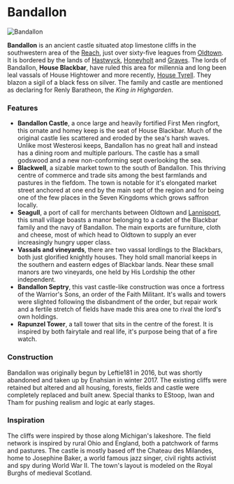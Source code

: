 

# Bandallon

<Image
  src="https://cdn.sanity.io/images/1as7cn02/production/4795d8bfceac4bd63397d1366b20508badf4000e-1920x1080.png?w=976&h=350&fit=crop&crop=center&auto=format"
  alt="Bandallon"
  width={976}
  height={350}
/>

<ProjectDetails
  floatRight
  region="Reach"
  house="House Blackbar"
  type="Keep"
  status="Completed"
  warp="/warp bandallon"
  projectLead="Enahsian"
  dateStarted="February 24, 2017"
  dateCompleted="February 24, 2017"
/>

**Bandallon** is an ancient castle situated atop limestone cliffs in the southwestern area of the [Reach](https://westeroscraft.com/wiki/reach), just over sixty-five leagues from [Oldtown](https://westeroscraft.com/wiki/reach/oldtown). It is bordered by the lands of [Hastwyck](https://westeroscraft.com/wiki/reach/hastwyck), [Honeyholt](https://westeroscraft.com/wiki/reach/honeyholt) and [Graves](https://westeroscraft.com/wiki/reach/graves). The lords of Bandallon, **House Blackbar**, have ruled this area for millennia and long been leal vassals of House Hightower and more recently, [House Tyrell](https://westeroscraft.com/wiki/reach/highgarden). They blazon a sigil of a black fess on silver. The family and castle are mentioned as declaring for Renly Baratheon, the _King in Highgarden_.

### Features

- **Bandallon Castle**, a once large and heavily fortified First Men ringfort, this ornate and homey keep is the seat of House Blackbar. Much of the original castle lies scattered and eroded by the sea's harsh waves. Unlike most Westerosi keeps, Bandallon has no great hall and instead has a dining room and multiple parlours. The castle has a small godswood and a new non-conforming sept overlooking the sea.
- **Blackwell**, a sizable market town to the south of Bandallon. This thriving centre of commerce and trade sits among the best farmlands and pastures in the fiefdom. The town is notable for it's elongated market street anchored at one end by the main sept of the region and for being one of the few places in the Seven Kingdoms which grows saffron locally.
- **Seagull**, a port of call for merchants between Oldtown and [Lannisport](https://westeroscraft.com/wiki/westerlands/lannisport), this small village boasts a manor belonging to a cadet of the Blackbar family and the navy of Bandallon. The main exports are furniture, cloth and cheese, most of which head to Oldtown to supply an ever increasingly hungry upper class.
- **Vassals and vineyards**, there are two vassal lordlings to the Blackbars, both just glorified knightly houses. They hold small manorial keeps in the southern and eastern edges of Blackbar lands. Near these small manors are two vineyards, one held by His Lordship the other independent.
- **Bandallon Septry**, this vast castle-like construction was once a fortress of the Warrior's Sons, an order of the Faith Militant. It's walls and towers were slighted following the disbandment of the order, but repair work and a fertile stretch of fields have made this area one to rival the lord's own holdings.
- **Rapunzel Tower**, a tall tower that sits in the centre of the forest. It is inspired by both fairytale and real life, it's purpose being that of a fire watch.

### Construction

Bandallon was originally begun by Leftie181 in 2016, but was shortly abandoned and taken up by Enahsian in winter 2017. The existing cliffs were retained but altered and all housing, forests, fields and castle were completely replaced and built anew. Special thanks to EStoop, Iwan and Tham for pushing realism and logic at early stages.

### Inspiration

The cliffs were inspired by those along Michigan's lakeshore. The field network is inspired by rural Ohio and England, both a patchwork of farms and pastures. The castle is mostly based off the Chateau des Milandes, home to Josephine Baker, a world famous jazz singer, civil rights activist and spy during World War II. The town's layout is modeled on the Royal Burghs of medieval Scotland.
